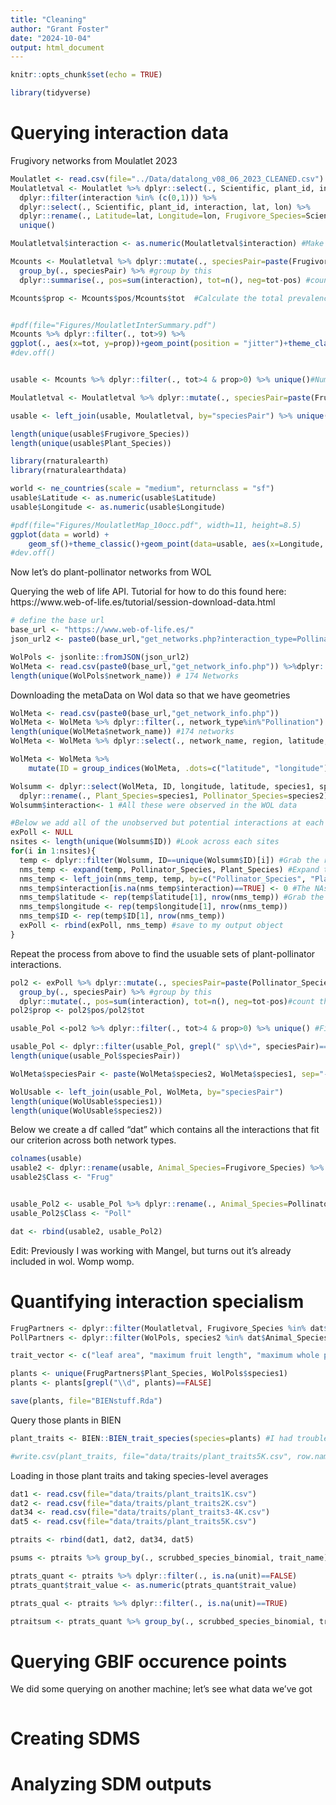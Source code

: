 ```yaml
---
title: "Cleaning"
author: "Grant Foster"
date: "2024-10-04"
output: html_document
---
```


```r
knitr::opts_chunk$set(echo = TRUE)
```

```r
library(tidyverse)
```


# Querying interaction data

Frugivory networks from Moulatlet 2023
```r
Moulatlet <- read.csv(file="../Data/datalong_v08_06_2023_CLEANED.csv") #Read in moulet interaction data
Moulatletval <- Moulatlet %>% dplyr::select(., Scientific, plant_id, interaction, lat, lon) %>% #Filter down to unique interactions
  dplyr::filter(interaction %in% (c(0,1))) %>%  
  dplyr::select(., Scientific, plant_id, interaction, lat, lon) %>% 
  dplyr::rename(., Latitude=lat, Longitude=lon, Frugivore_Species=Scientific, Plant_Species=plant_id) %>%
  unique()

Moulatletval$interaction <- as.numeric(Moulatletval$interaction) #Make sure col is numeric

Mcounts <- Moulatletval %>% dplyr::mutate(., speciesPair=paste(Frugivore_Species, Plant_Species, sep="-")) %>% #Make a "Species-pair" col
  group_by(., speciesPair) %>% #group by this
  dplyr::summarise(., pos=sum(interaction), tot=n(), neg=tot-pos) #count the number of positive and negative interaction presences across the Moulatletval data

Mcounts$prop <- Mcounts$pos/Mcounts$tot  #Calculate the total prevalence of interactions across all coocurences


#pdf(file="Figures/MoulatletInterSummary.pdf")
Mcounts %>% dplyr::filter(., tot>9) %>%
ggplot(., aes(x=tot, y=prop))+geom_point(position = "jitter")+theme_classic()+ylab("Proportion of Interactions given Coocurence")+xlab("Number of Coocurrences")+ annotate("text", x = 31, y = .25, label = "211 interactions total")+ annotate("text", x = 31, y = .2, label = "44 birds, 37 plants")
#dev.off()


usable <- Mcounts %>% dplyr::filter(., tot>4 & prop>0) %>% unique()#Number of interactions with at least 5 records, and interact at at least 1 site. 

Moulatletval <- Moulatletval %>% dplyr::mutate(., speciesPair=paste(Frugivore_Species, Plant_Species, sep="-")) #Create Species-pair column

usable <- left_join(usable, Moulatletval, by="speciesPair") %>% unique() #Grab the usable interactions w/lat-long data

length(unique(usable$Frugivore_Species))
length(unique(usable$Plant_Species))

library(rnaturalearth)
library(rnaturalearthdata)

world <- ne_countries(scale = "medium", returnclass = "sf")
usable$Latitude <- as.numeric(usable$Latitude)
usable$Longitude <- as.numeric(usable$Longitude)

#pdf(file="Figures/MoulatletMap_10occ.pdf", width=11, height=8.5)
ggplot(data = world) +
    geom_sf()+theme_classic()+geom_point(data=usable, aes(x=Longitude, y=Latitude))
#dev.off()
```

Now let's do plant-pollinator networks from WOL

Querying the web of life API. 
Tutorial for how to do this found here: https://www.web-of-life.es/tutorial/session-download-data.html
```r
# define the base url
base_url <- "https://www.web-of-life.es/"   
json_url2 <- paste0(base_url,"get_networks.php?interaction_type=Pollination") 

WolPols <- jsonlite::fromJSON(json_url2)
WolMeta <- read.csv(paste0(base_url,"get_network_info.php")) %>%dplyr::filter(., network_type%in%"Pollination")
length(unique(WolPols$network_name)) # 174 Networks
```

Downloading the metaData on Wol data so that we have geometries
```r
WolMeta <- read.csv(paste0(base_url,"get_network_info.php"))
WolMeta <- WolMeta %>% dplyr::filter(., network_type%in%"Pollination") #Make sure we have only pollination
length(unique(WolMeta$network_name)) #174 networks
WolMeta <- WolMeta %>% dplyr::select(., network_name, region, latitude, longitude) %>% left_join(WolPols, ., by="network_name")
```

```r
WolMeta <- WolMeta %>% 
    mutate(ID = group_indices(WolMeta, .dots=c("latitude", "longitude"))) #Some networks are grouped across time but are at the same site-I'm adding a grouping column for those here. 

Wolsumm <- dplyr::select(WolMeta, ID, longitude, latitude, species1, species2) %>% unique() %>%#Grab uniques
  dplyr::rename(., Plant_Species=species1, Pollinator_Species=species2)
Wolsumm$interaction<- 1 #All these were observed in the WOL data

#Below we add all of the unobserved but potential interactions at each site (Ex. If a plant and a pollinator are both recorded in a site but don't have a recorded interaction, this adds that as a row with a "0" in the interaction columns)
exPoll <- NULL
nsites <- length(unique(Wolsumm$ID)) #Look across each sites
for(i in 1:nsites){
  temp <- dplyr::filter(Wolsumm, ID==unique(Wolsumm$ID)[i]) #Grab the recorded interaction
  nms_temp <- expand(temp, Pollinator_Species, Plant_Species) #Expand to all possible interactions
  nms_temp <- left_join(nms_temp, temp, by=c("Pollinator_Species", "Plant_Species")) #Grab the true interactions
  nms_temp$interaction[is.na(nms_temp$interaction)==TRUE] <- 0 #The NAs left are unobserved at this site
  nms_temp$latitude <- rep(temp$latitude[1], nrow(nms_temp)) #Grab the correct spatial info + NetID
  nms_temp$longitude <- rep(temp$longitude[1], nrow(nms_temp))
  nms_temp$ID <- rep(temp$ID[1], nrow(nms_temp))
  exPoll <- rbind(exPoll, nms_temp) #save to my output object
}
```

Repeat the process from above to find the usuable sets of plant-pollinator interactions. 

```r
pol2 <- exPoll %>% dplyr::mutate(., speciesPair=paste(Pollinator_Species, Plant_Species, sep="-")) %>% #Make a "Species-pair" col
  group_by(., speciesPair) %>% #group by this
  dplyr::mutate(., pos=sum(interaction), tot=n(), neg=tot-pos)#count the number of positive and negative interaction presences across the Moulatletval data
pol2$prop <- pol2$pos/pol2$tot

usable_Pol <-pol2 %>% dplyr::filter(., tot>4 & prop>0) %>% unique() #Filter to those that cooccur at at least 4 sites

usable_Pol <- dplyr::filter(usable_Pol, grepl(" sp\\d+", speciesPair)==F) #remove entries not ID'ed to species
length(unique(usable_Pol$speciesPair)) 
```



```r
WolMeta$speciesPair <- paste(WolMeta$species2, WolMeta$species1, sep="-")

WolUsable <- left_join(usable_Pol, WolMeta, by="speciesPair")
length(unique(WolUsable$species1))
length(unique(WolUsable$species2))
```
Below we create a df called "dat" which contains all the interactions that fit our criterion across both network types. 
```r
colnames(usable)
usable2 <- dplyr::rename(usable, Animal_Species=Frugivore_Species) %>% dplyr::select(., "speciesPair", "Animal_Species", "Plant_Species", "interaction", "pos","neg","tot","prop","Longitude","Latitude")
usable2$Class <- "Frug"


usable_Pol2 <- usable_Pol %>% dplyr::rename(., Animal_Species=Pollinator_Species, Longitude=longitude, Latitude=latitude) %>% dplyr::select(., "speciesPair", "Animal_Species", "Plant_Species", "interaction", "pos","neg","tot","prop","Longitude","Latitude")
usable_Pol2$Class <- "Poll"

dat <- rbind(usable2, usable_Pol2)
```

Edit: Previously I was working with Mangel, but turns out it's already included in wol. Womp womp. 


# Quantifying interaction specialism

```r
FrugPartners <- dplyr::filter(Moulatletval, Frugivore_Species %in% dat$Animal_Species) #All interactions with the focal frugivore species
PollPartners <- dplyr::filter(WolPols, species2 %in% dat$Animal_Species) #All interactions with the focal pollinator species

trait_vector <- c("leaf area", "maximum fruit length", "maximum whole plant height", "maximum whole plant longevity", "minimum fruit length", "plant fruiting duration", "seed length", "seed mass", "whole plant height")

plants <- unique(FrugPartners$Plant_Species, WolPols$species1)
plants <- plants[grepl("\\d", plants)==FALSE]

save(plants, file="BIENstuff.Rda")
```

Query those plants in BIEN
```r
plant_traits <- BIEN::BIEN_trait_species(species=plants) #I had trouble running this all at once, so I split the query into 4 files of ~1k-1.5K each  

#write.csv(plant_traits, file="data/traits/plant_traits5K.csv", row.names = F)

```
Loading in those plant traits and taking species-level averages

```r

dat1 <- read.csv(file="data/traits/plant_traits1K.csv")
dat2 <- read.csv(file="data/traits/plant_traits2K.csv")
dat34 <- read.csv(file="data/traits/plant_traits3-4K.csv")
dat5 <- read.csv(file="data/traits/plant_traits5K.csv")

ptraits <- rbind(dat1, dat2, dat34, dat5)

psums <- ptraits %>% group_by(., scrubbed_species_binomial, trait_name) %>%  dplyr::summarise(trait_mean=mean(trait_value, na.rm = TRUE))

ptrats_quant <- ptraits %>% dplyr::filter(., is.na(unit)==FALSE)
ptrats_quant$trait_value <- as.numeric(ptrats_quant$trait_value)

ptrats_qual <- ptraits %>% dplyr::filter(., is.na(unit)==TRUE)

ptraitsum <- ptrats_quant %>% group_by(., scrubbed_species_binomial, trait_name) %>%  dplyr::summarise(trait_mean=mean(trait_value, na.rm = TRUE)) %>% dplyr::filter(., trait_mean>0)
```

# Querying GBIF occurence points

We did some querying on another machine; let's see what data we've got
```r

```

# Creating SDMS

# Analyzing SDM outputs

